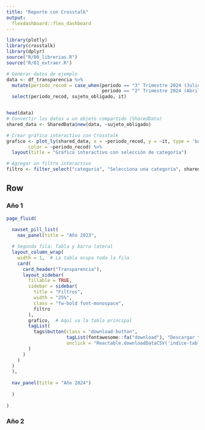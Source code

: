 ```yaml
---
title: "Reporte con Crosstalk"
output: 
  flexdashboard::flex_dashboard
---
```


```r
library(plotly)
library(crosstalk)
library(dplyr)
source("R/00_librerias.R")
source("R/01_extraer.R")

# Generar datos de ejemplo
data <- df_transparencia %>% 
  mutate(periodo_recod = case_when(periodo == "3° Trimestre 2024 (Julio - Septiembre)" ~ "t1",
                                   periodo == "2° Trimestre 2024 (Abril - Junio)" ~ "t2")) %>% 
  select(periodo_recod, sujeto_obligado, it)


head(data)
# Convertir los datos a un objeto compartido (SharedData)
shared_data <- SharedData$new(data, ~sujeto_obligado)

# Crear gráfico interactivo con Crosstalk
grafico <- plot_ly(shared_data, x = ~periodo_recod, y = ~it, type = 'bar', mode = 'lines',
        color = ~periodo_recod) %>%
  layout(title = "Gráfico interactivo con selección de categoría")

# Agregar un filtro interactivo
filtro <- filter_select("categoria", "Selecciona una categoría", shared_data, ~sujeto_obligado)
```

Row
-------------------------------------

### Año 1

```r
page_fluid(
  
  navset_pill_list(
    nav_panel(title = "Año 2023",

  # Segunda fila: Tabla y barra lateral
  layout_column_wrap(
    width = 1,  # La tabla ocupa toda la fila
    card(
      card_header("Transparencia"),
      layout_sidebar(
        fillable = TRUE, 
        sidebar = sidebar(
          title = "Filtros",
          width = "25%",
          class = "fw-bold font-monospace",
          filtro
        ),
        grafico,  # Aquí va la tabla principal
        tagList(
          tags$button(class = "download-button",
                      tagList(fontawesome::fa("download"), "Descargar tabla como .CSV"),
                      onclick = "Reactable.downloadDataCSV('indice-tabla-1', 'indice-tabla-1.csv')")
        )
      )
    )
  )
  ),
  
  nav_panel(title = "Año 2024")
  
  )
  
)

```

### Año 2
